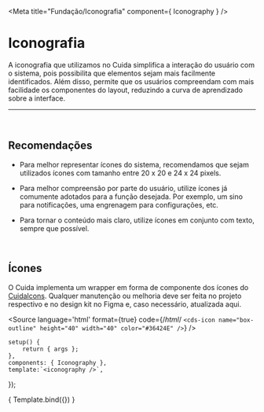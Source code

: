 
<Meta title="Fundação/Iconografia" component={ Iconography } />

# Iconografia

A iconografia que utilizamos no Cuida simplifica a interação do usuário com o sistema, pois possibilita que elementos sejam mais
 facilmente identificados. Além disso, permite que os usuários compreendam com mais facilidade os componentes do layout, 
 reduzindo a curva de aprendizado sobre a interface.

<hr />
<br />

## Recomendações

-  Para melhor representar ícones do sistema, recomendamos que sejam utilizados ícones com tamanho entre 20 x 20 e 24 x 24 pixels.

- Para melhor compreensão por parte do usuário, utilize ícones já comumente adotados para a função desejada.
Por exemplo, um sino para notificações, uma engrenagem para configurações, etc.

- Para tornar o conteúdo mais claro, utilize ícones em conjunto com texto, sempre que possível.

<br />

## Ícones

O Cuida implementa um wrapper em forma de componente dos ícones do <a href="https://github.com/Sysvale/cuida-icons">CuidaIcons</a>. Qualquer manutenção ou melhoria
deve ser feita no projeto respectivo e no design kit no Figma e, caso necessário, atualizada aqui.

<Source
  language='html'
  format={true}
  code={/*html*/ `
<cds-icon
	name="box-outline"
	height="40"
	width="40"
	color="#36424E"
/>
  `}
/>

	setup() {
		return { args };
	},
	components: { Iconography },
	template:`<iconography />`,
});

<Story name="Iconography">
	{ Template.bind({}) }
</Story>